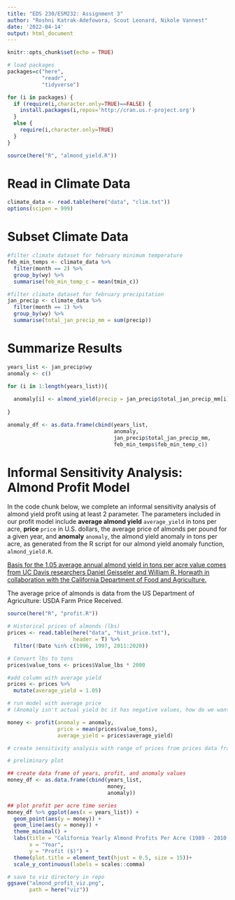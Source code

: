 ```yaml
---
title: "EDS 230/ESM232: Assignment 3"
author: "Roshni Katrak-Adefowora, Scout Leonard, Nikole Vannest"
date: '2022-04-14'
output: html_document
---
```


```r
knitr::opts_chunk$set(echo = TRUE)

# load packages
packages=c("here",
           "readr",
           "tidyverse")

for (i in packages) {
  if (require(i,character.only=TRUE)==FALSE) {
    install.packages(i,repos='http://cran.us.r-project.org')
  }
  else {
    require(i,character.only=TRUE)
  }
}

source(here("R", "almond_yield.R"))
```
 
# Read in Climate Data

```r
climate_data <- read.table(here("data", "clim.txt"))
options(scipen = 999)
```

# Subset Climate Data

```r
#filter climate dataset for february minimum temperature
feb_min_temps <- climate_data %>%
  filter(month == 2) %>% 
  group_by(wy) %>% 
  summarise(feb_min_temp_c = mean(tmin_c))

#filter climate dataset for february precipitation 
jan_precip <- climate_data %>% 
  filter(month == 1) %>%
  group_by(wy) %>% 
  summarise(total_jan_precip_mm = sum(precip))
```

# Summarize Results

```r
years_list <- jan_precip$wy
anomaly <- c()

for (i in 1:length(years_list)){
  
  anomaly[i] <- almond_yield(precip = jan_precip$total_jan_precip_mm[i], temp = feb_min_temps$feb_min_temp_c[i])
  
}

anomaly_df <- as.data.frame(cbind(years_list, 
                                  anomaly,
                                  jan_precip$total_jan_precip_mm,
                                  feb_min_temps$feb_min_temp_c))

```

# Informal Sensitivity Analysis: Almond Profit Model

In the code chunk below, we complete an informal sensitivity analysis of almond yield profit using at least 2 parameter. The parameters included in our profit model include **average almond yield** `average_yield` in tons per acre, **price** `price` in U.S. dollars, the average price of almonds per pound for a given year, and **anomaly** `anomaly`, the almond yield anomaly in tons per acre, as generated from the R script for our almond yield anomaly function, `almond_yield.R`. 

[Basis for the 1.05 average annual almond yield in tons per acre value comes from UC Davis researchers Daniel Geisseler and William R. Horwath in collaboration with the California Department of Food and Agriculture.](https://apps1.cdfa.ca.gov/FertilizerResearch/docs/Almond_Production_CA.pdf)

The average price of almonds is data from the US Department of Agriculture: USDA Farm Price Received.

```r
source(here("R", "profit.R"))

# Historical prices of almonds (lbs)
prices <- read.table(here("data", "hist_price.txt"), 
                     header = T) %>% 
  filter(!Date %in% c(1996, 1997, 2011:2020))

# Convert lbs to tons
prices$value_tons <- prices$Value_lbs * 2000

#add column with average yield
prices <- prices %>% 
  mutate(average_yield = 1.05)

# run model with average price
# (Anomaly isn't actual yield bc it has negative values, how do we want to spin this?)

money <- profit(anomaly = anomaly, 
                price = mean(prices$value_tons),
                average_yield = prices$average_yield)

# create sensitivity analysis with range of prices from prices data frame?


```


```r
# preliminary plot

## create data frame of years, profit, and anomaly values
money_df <- as.data.frame(cbind(years_list, 
                                money,
                                anomaly))

## plot profit per acre time series 
money_df %>% ggplot(aes(x = years_list)) +
  geom_point(aes(y = money)) +
  geom_line(aes(y = money)) + 
  theme_minimal() +
  labs(title = "California Yearly Almond Profits Per Acre (1989 - 2010)",
       x = "Year",
       y = "Profit ($)") +
  theme(plot.title = element_text(hjust = 0.5, size = 15))+
  scale_y_continuous(labels = scales::comma)

# save to viz directory in repo
ggsave("almond_profit_viz.png",
       path = here("viz"))
```